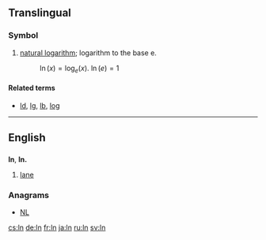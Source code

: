 {{also|l.n.}}
==Translingual==

===Symbol===
{{head|mul|symbol}}

# {{context|mathematics|lang=mul}} [[natural logarithm]]; logarithm to the base e.
#: <math>\ln(x) = \log_{e}(x)</math>. <math> \ln(e) = 1 </math>

====Related terms====
* [[ld]], [[lg]], [[lb]], [[log]]

----

==English==

==={{abbreviation-old|en}}===
'''ln''', '''ln.'''

# [[lane]]

===Anagrams===
* [[NL#English|NL]]

[[cs:ln]]
[[de:ln]]
[[fr:ln]]
[[ja:ln]]
[[ru:ln]]
[[sv:ln]]